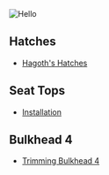 
<Image src="/seats/hg_hatches1.jpg" alt="Hello" width={1024} height={768} />

## Hatches
- [Hagoth's Hatches](https://buildinghagoth.wordpress.com/2018/01/31/seat-top-hatches/)

## Seat Tops
- [Installation](https://buildinghagoth.wordpress.com/2018/02/10/seat-tops-installed/)

## Bulkhead 4
- [Trimming Bulkhead 4](https://buildinghagoth.wordpress.com/2018/02/13/bulkhead-4/)
